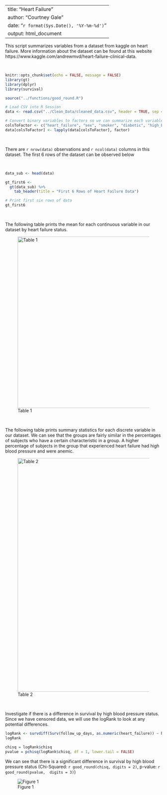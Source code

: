 
---
title: "Heart Failure"
author: "Courtney Gale"
date: "`r format(Sys.Date(), '%Y-%m-%d')`"
output: html_document
---

This script summarizes variables from a dataset from kaggle on heart failure. More information about the dataset can be found at this website https://www.kaggle.com/andrewmvd/heart-failure-clinical-data. 

$~$


```r
knitr::opts_chunk$set(echo = FALSE, message = FALSE)
library(gt)
library(dplyr)
library(survival)

source("../functions/good_round.R")
```

```r

# Load CSV into R Session
data <- read.csv("../Clean_Data/cleaned_data.csv", header = TRUE, sep = ",")

# Convert binary variables to factors so we can summarize each variable correctly
colsToFactor <- c("heart_failure", "sex", "smoker", "diabetic", "high_BP", "anemic")
data[colsToFactor] <- lapply(data[colsToFactor], factor)
```

$~$

There are `r nrow(data)` observations and `r ncol(data)` columns in this dataset.
The first 6 rows of the dataset can be observed below

$~$

```r
data_sub <- head(data)

gt_first6 <-
  gt(data_sub) %>%
    tab_header(title = "First 6 Rows of Heart Failure Data")

# Print first six rows of data  
gt_first6
```

$~$

The following table prints the mean for each continuous variable in our dataset by heart failure status.

![Table 1](../Figures_Tables/Demographics_Cont.png){width=550px}

$~$

The following table prints summary statistics for each discrete variable in our dataset. We can see that the groups are fairly similar in the percentages of subjects who have a certain characteristic in a group. A higher percentage of subjects in the group that experienced heart failure had high blood pressure and were anemic. 

![Table 2](../Figures_Tables/Demographics_Discrete.png){width=750px}
 
$~$

Investigate if there is a difference in survival by high blood pressure status. Since we have censored data, we will use the logRank to look at any potential differences. 

```r
logRank <- survdiff(Surv(follow_up_days, as.numeric(heart_failure)) ~ high_BP, rho = 0, data = data)
logRank 

chisq = logRank$chisq
pvalue = pchisq(logRank$chisq, df = 1, lower.tail = FALSE)
```

We can see that there is a significant difference in survival by high blood pressure status (Chi-Squared: `r good_round(chisq, digits = 2)`, p-value: `r good_round(pvalue,  digits = 3)`)

![Figure 1](../Figures_Tables/SurvivalCurve.png)